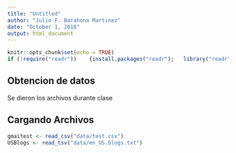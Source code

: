 ```yaml
---
title: "Untitled"
author: "Julio F. Barahona Martinez"
date: "October 1, 2018"
output: html_document
---
```


```r
knitr::opts_chunk$set(echo = TRUE)
if (!require("readr"))    {install.packages("readr");   library("readr")}
```


## Obtencion de datos

Se dieron los archivos durante clase 

## Cargando Archivos

```r
gmaitest <- read_csv("data/test.csv")
USBlogs <- read_tsv("data/en_US.blogs.txt")
```

